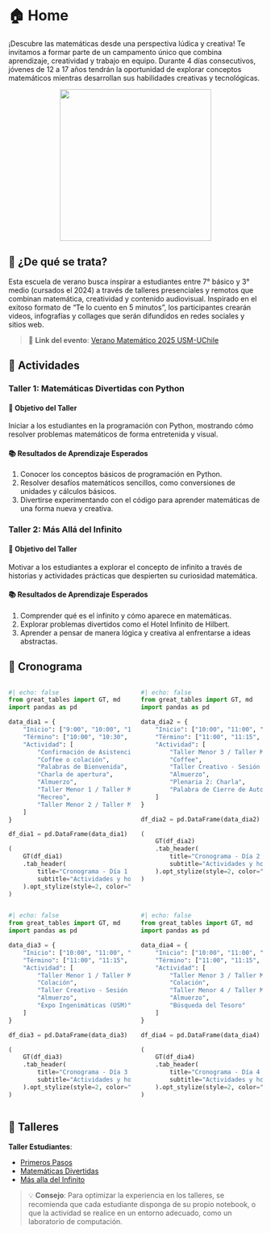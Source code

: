 # 🏠 Home



¡Descubre las matemáticas desde una perspectiva lúdica y creativa!
Te invitamos a formar parte de un campamento único que combina aprendizaje, creatividad y trabajo en equipo. Durante 4 días consecutivos, jóvenes de 12 a 17 años tendrán la oportunidad de explorar conceptos matemáticos mientras desarrollan sus habilidades creativas y tecnológicas.

<center>
<img src="./images/logo_escuela.png" width="300">
</center>

## 🤔 ¿De qué se trata?

Esta escuela de verano busca inspirar a estudiantes entre 7° básico y 3° medio (cursados el 2024) a través de talleres presenciales y remotos que combinan matemática, creatividad y contenido audiovisual. Inspirado en el exitoso formato de “Te lo cuento en 5 minutos”, los participantes crearán videos, infografías y collages que serán difundidos en redes sociales y sitios web.

> 🔗 **Link del evento**: [Verano Matemático 2025 USM-UChile](https://sites.google.com/view/veranomatematico2025usm-uchile/informaci%C3%B3n-general?authuser=0)




## 🍎 Actividades

### **Taller 1: Matemáticas Divertidas con Python**

#### 🎯 **Objetivo del Taller**
Iniciar a los estudiantes en la programación con Python, mostrando cómo resolver problemas matemáticos de forma entretenida y visual.

#### 📚 **Resultados de Aprendizaje Esperados**
1. Conocer los conceptos básicos de programación en Python.  
2. Resolver desafíos matemáticos sencillos, como conversiones de unidades y cálculos básicos.  
3. Divertirse experimentando con el código para aprender matemáticas de una forma nueva y creativa.  


### **Taller 2: Más Allá del Infinito**

#### 🎯 **Objetivo del Taller**
Motivar a los estudiantes a explorar el concepto de infinito a través de historias y actividades prácticas que despierten su curiosidad matemática.

#### 📚 **Resultados de Aprendizaje Esperados**
1. Comprender qué es el infinito y cómo aparece en matemáticas.  
2. Explorar problemas divertidos como el Hotel Infinito de Hilbert.  
3. Aprender a pensar de manera lógica y creativa al enfrentarse a ideas abstractas.  

## 📅 Cronograma

::: {.columns}
::: {.column width="50%"}
```python
#| echo: false
from great_tables import GT, md
import pandas as pd

data_dia1 = {
    "Inicio": ["9:00", "10:00", "10:30", "11:00", "12:30", "14:00", "15:00", "15:15"],
    "Término": ["10:00", "10:30", "11:00", "12:00", "14:00", "15:00", "15:15", "16:30"],
    "Actividad": [
        "Confirmación de Asistencia",
        "Coffee o colación",
        "Palabras de Bienvenida",
        "Charla de apertura",
        "Almuerzo",
        "Taller Menor 1 / Taller Mayor 1",
        "Recreo",
        "Taller Menor 2 / Taller Mayor 2"
    ]
}

df_dia1 = pd.DataFrame(data_dia1)

(
    GT(df_dia1)
    .tab_header(
        title="Cronograma - Día 1 (USM)",
        subtitle="Actividades y horarios del lunes 6"
    ).opt_stylize(style=2, color="blue")
)
```
:::

::: {.column width="50%"}
```python
#| echo: false
from great_tables import GT, md
import pandas as pd

data_dia2 = {
    "Inicio": ["10:00", "11:00", "11:15", "12:30", "14:00", "15:00"],
    "Término": ["11:00", "11:15", "12:15", "14:00", "15:00", "15:30"],
    "Actividad": [
        "Taller Menor 3 / Taller Mayor 3",
        "Coffee",
        "Taller Creativo - Sesión 2",
        "Almuerzo",
        "Plenaria 2: Charla",
        "Palabra de Cierre de Autoridades"
    ]
}

df_dia2 = pd.DataFrame(data_dia2)

(
    GT(df_dia2)
    .tab_header(
        title="Cronograma - Día 2 (UChile)",
        subtitle="Actividades y horarios del martes 7"
    ).opt_stylize(style=2, color="red")
)
```
:::
:::


::: {.columns}
::: {.column width="50%"}
```python
#| echo: false
from great_tables import GT, md
import pandas as pd

data_dia3 = {
    "Inicio": ["10:00", "11:00", "11:15", "12:30", "14:00"],
    "Término": ["11:00", "11:15", "12:15", "14:00", "15:30"],
    "Actividad": [
        "Taller Menor 1 / Taller Mayor 1",
        "Colación",
        "Taller Creativo - Sesión 1",
        "Almuerzo",
        "Expo Ingenimáticas (USM)"
    ]
}

df_dia3 = pd.DataFrame(data_dia3)

(
    GT(df_dia3)
    .tab_header(
        title="Cronograma - Día 3 (USM)",
        subtitle="Actividades y horarios del miércoles 8"
    ).opt_stylize(style=2, color="blue")
)
```
:::

::: {.column width="50%"}
```python
#| echo: false
from great_tables import GT, md
import pandas as pd

data_dia4 = {
    "Inicio": ["10:00", "11:00", "11:15", "12:30", "14:00"],
    "Término": ["11:00", "11:15", "12:30", "14:00", "15:30"],
    "Actividad": [
        "Taller Menor 3 / Taller Mayor 3",
        "Colación",
        "Taller Menor 4 / Taller Mayor 4",
        "Almuerzo",
        "Búsqueda del Tesoro"
    ]
}

df_dia4 = pd.DataFrame(data_dia4)

(
    GT(df_dia4)
    .tab_header(
        title="Cronograma - Día 4 (UChile)",
        subtitle="Actividades y horarios del jueves 9"
    ).opt_stylize(style=2, color="red")
)
```
:::
:::


## 🚀 Talleres

**Taller Estudiantes**:

 -  [Primeros Pasos](./material/talleres/intro.html)
 -  [Matemáticas Divertidas](./material/talleres/taller_1.html)
 -  [Más alla del Infinito](./material/talleres/taller_2.html)


> 💡 **Consejo**: Para optimizar la experiencia en los talleres, se recomienda que cada estudiante disponga de su propio notebook, o que la actividad se realice en un entorno adecuado, como un laboratorio de computación.